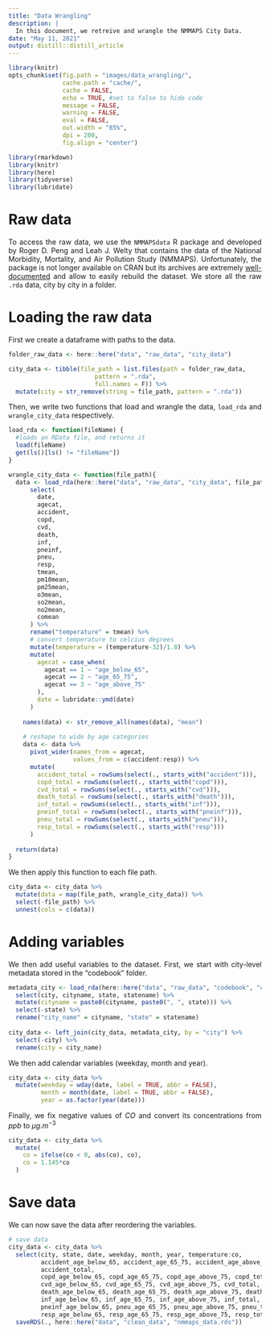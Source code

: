```yaml
---
title: "Data Wrangling"
description: |
  In this document, we retreive and wrangle the NMMAPS City Data.
date: "May 11, 2021"
output: distill::distill_article
---
```


<style>
body {
text-align: justify}
</style>

```r
library(knitr)
opts_chunk$set(fig.path = "images/data_wrangling/",
               cache.path = "cache/",
               cache = FALSE,
               echo = TRUE, #set to false to hide code
               message = FALSE,
               warning = FALSE,
               eval = FALSE,
               out.width = "85%",
               dpi = 200,
               fig.align = "center")  
```  

```r
library(rmarkdown)
library(knitr) 
library(here) 
library(tidyverse) 
library(lubridate) 
```

# Raw data

To access the raw data, we use the `NMMAPSdata` R package and developed by Roger D. Peng and Leah J. Welty that contains the data of the National Morbidity, Mortality, and Air Pollution Study (NMMAPS). Unfortunately, the package is not longer available on CRAN but its archives are extremely [well-documented](https://journal.r-project.org/articles/RN-2004-011/RN-2004-011.pdf) and allow to easily rebuild the dataset. We store all the raw `.rda` data, city by city in a folder. 

# Loading the raw data

First we create a dataframe with paths to the data.

```r
folder_raw_data <- here::here("data", "raw_data", "city_data")

city_data <- tibble(file_path = list.files(path = folder_raw_data,
                        pattern = ".rda", 
                        full.names = F)) %>%
  mutate(city = str_remove(string = file_path, pattern = ".rda"))
```

Then, we write two functions that load and  wrangle the data, `load_rda` and `wrangle_city_data` respectively.

```r
load_rda <- function(fileName) {
  #loads an RData file, and returns it
  load(fileName)
  get(ls()[ls() != "fileName"])
}

wrangle_city_data <- function(file_path){
  data <- load_rda(here::here("data", "raw_data", "city_data", file_path)) %>%
      select(
        date,
        agecat,
        accident,
        copd,
        cvd,
        death,
        inf,
        pneinf,
        pneu,
        resp,
        tmean,
        pm10mean,
        pm25mean,
        o3mean,
        so2mean,
        no2mean,
        comean
      ) %>%
      rename("temperature" = tmean) %>%
      # convert temperature to celcius degrees
      mutate(temperature = (temperature-32)/1.8) %>%
      mutate(
        agecat = case_when(
          agecat == 1 ~ "age_below_65",
          agecat == 2 ~ "age_65_75",
          agecat == 3 ~ "age_above_75"
        ),
        date = lubridate::ymd(date)
      )
    
    names(data) <- str_remove_all(names(data), "mean")
    
    # reshape to wide by age categories
    data <- data %>%
      pivot_wider(names_from = agecat,
                  values_from = c(accident:resp)) %>%
      mutate(
        accident_total = rowSums(select(., starts_with("accident"))),
        copd_total = rowSums(select(., starts_with("copd"))),
        cvd_total = rowSums(select(., starts_with("cvd"))),
        death_total = rowSums(select(., starts_with("death"))),
        inf_total = rowSums(select(., starts_with("inf"))),
        pneinf_total = rowSums(select(., starts_with("pneinf"))),
        pneu_total = rowSums(select(., starts_with("pneu"))),
        resp_total = rowSums(select(., starts_with("resp")))
      )
  
  return(data)
} 
```

We then apply this function to each file path.

```r
city_data <- city_data %>%
  mutate(data = map(file_path, wrangle_city_data)) %>%
  select(-file_path) %>%
  unnest(cols = c(data))
```

# Adding variables

We then add useful variables to the dataset. First, we start with city-level metadata stored in the "codebook" folder.

```r
metadata_city <- load_rda(here::here("data", "raw_data", "codebook", "cities.rda")) %>%
  select(city, cityname, state, statename) %>%
  mutate(cityname = paste0(cityname, paste0(", ", state))) %>%
  select(-state) %>%
  rename("city_name" = cityname, "state" = statename)
  
city_data <- left_join(city_data, metadata_city, by = "city") %>%
  select(-city) %>%
  rename(city = city_name)
```

We then add calendar variables (weekday, month and year).

```r
city_data <- city_data %>%
  mutate(weekday = wday(date, label = TRUE, abbr = FALSE),
         month = month(date, label = TRUE, abbr = FALSE),
         year = as.factor(year(date)))
```

Finally, we fix negative values of $CO$ and convert its concentrations from $ppb$ to $\mu g.m^{-3}$

```r
city_data <- city_data %>%
  mutate(
    co = ifelse(co < 0, abs(co), co),
    co = 1.145*co
  )
```

# Save data

We can now save the data after reordering the variables.

```r

# save data
city_data <- city_data %>%
  select(city, state, date, weekday, month, year, temperature:co,
         accident_age_below_65, accident_age_65_75, accident_age_above_75, 
         accident_total,
         copd_age_below_65, copd_age_65_75, copd_age_above_75, copd_total,
         cvd_age_below_65, cvd_age_65_75, cvd_age_above_75, cvd_total,
         death_age_below_65, death_age_65_75, death_age_above_75, death_total,
         inf_age_below_65, inf_age_65_75, inf_age_above_75, inf_total,
         pneinf_age_below_65, pneu_age_65_75, pneu_age_above_75, pneu_total,
         resp_age_below_65, resp_age_65_75, resp_age_above_75, resp_total) %>%
  saveRDS(., here::here("data", "clean_data", "nmmaps_data.rds"))
```





